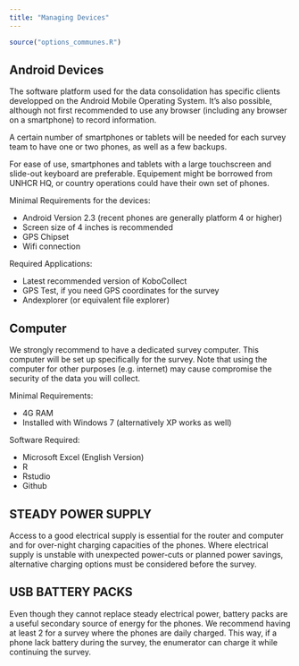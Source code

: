 ```yaml
---
title: "Managing Devices"
---
```


```r
source("options_communes.R")
```



## Android Devices 

The software platform used for the data consolidation has specific clients developped on the Android Mobile Operating System. It's also possible, although not first recommended to use any browser (including any browser on a smartphone) to record information.

A certain number of smartphones or tablets will be needed for each survey team to have one or two phones, as well as a few backups. 

For ease of use, smartphones and tablets with a large touchscreen and slide-out keyboard are preferable. Equipement might be borrowed from UNHCR HQ, or country operations could have their own set of phones.

Minimal Requirements for the devices:

* Android Version 2.3 (recent phones are generally platform 4 or higher)
* Screen size of 4 inches is recommended
* GPS Chipset
* Wifi connection

Required Applications:

* Latest recommended version of KoboCollect
* GPS Test, if you need GPS coordinates for the survey
* Andexplorer (or equivalent file explorer)

## Computer

We strongly recommend to have a dedicated survey computer. 
This computer will be set up specifically for the survey. Note that using the computer for other purposes (e.g. internet) may cause compromise the security of the data you will collect.

Minimal Requirements:

* 4G RAM
* Installed with Windows 7 (alternatively XP works as well)

Software Required:

* Microsoft Excel (English Version)
* R 
* Rstudio
* Github


## STEADY POWER SUPPLY

Access to a good electrical supply is essential for the router and computer and for over-night charging capacities of the phones. Where electrical supply is unstable with unexpected power-cuts or planned power savings, alternative charging options must be considered before the survey.

## USB BATTERY PACKS

Even though they cannot replace steady electrical power, battery packs are a useful secondary source of energy for the phones. We recommend having at least 2 for a survey where the phones are daily charged. This way, if a phone lack battery during the survey, the enumerator can charge it while continuing the survey.
